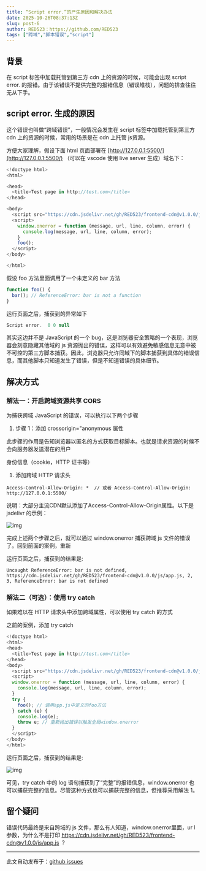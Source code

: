 ```yaml
---
title: “Script error.”的产生原因和解决办法
date: 2025-10-26T08:37:13Z
slug: post-6
author: RED523：https://github.com/RED523
tags: ["跨域","脚本错误","script"]
---
```


## 背景

在 script 标签中加载托管到第三方 cdn 上的资源的时候，可能会出现 script error. 的报错。由于该错误不提供完整的报错信息（错误堆栈），问题的排查往往无从下手。

## script error. 生成的原因

这个错误也叫做“跨域错误”，一般情况会发生在 script 标签中加载托管到第三方 cdn 上的资源的时候，常用的场景是在 cdn 上托管 js资源。

方便大家理解，假设下面 html 页面部署在 [http://127.0.0.1:5500/](http://127.0.0.1:5500/) （可以在 vscode 使用 live server 生成）域名下：

```javascript
<!doctype html>
<html>

<head>
  <title>Test page in http://test.com</title>
</head>

<body>
  <script src="https://cdn.jsdelivr.net/gh/RED523/frontend-cdn@v1.0.0/js/app.js"></script>
  <script>
    window.onerror = function (message, url, line, column, error) {
      console.log(message, url, line, column, error);
    }
    foo();
  </script>
</body>

</html>
```

假设 foo 方法里面调用了一个未定义的 bar 方法

```javascript
function foo() {
  bar(); // ReferenceError: bar is not a function
}
```

运行页面之后，捕获到的异常如下

```javascript
Script error.  0 0 null
```

其实这边并不是 JavaScript 的一个 bug，这是浏览器安全策略的一个表现，浏览器会刻意隐藏其他域的 js 资源抛出的错误，这样可以有效避免敏感信息无意中被不可控的第三方脚本捕获。因此，浏览器只允许同域下的脚本捕获到具体的错误信息，而其他脚本只知道发生了错误，但是不知道错误的具体细节。

## 解决方式

### 解法一：开启跨域资源共享 CORS

为捕获跨域 JavaScript 的错误，可以执行以下两个步骤

1. 步骤 1：添加 crossorigin="anonymous 属性

<script src="https://cdn.jsdelivr.net/gh/RED523/frontend-cdn@v1.0.0/js/app.js" crossorigin="anonymous"></script>

此步骤的作用是告知浏览器以匿名的方式获取目标脚本。也就是请求资源的时候不会向服务器发送潜在的用户

身份信息（cookie，HTTP 证书等）

1. 添加跨域 HTTP 请求头

```
Access-Control-Allow-Origin: *  // 或者 Access-Control-Allow-Origin: http://127.0.0.1:5500/
```

说明：大部分主流CDN默认添加了Access-Control-Allow-Origin属性。以下是 jsdelivr 的示例：

![img](https://cdn.jsdelivr.net/gh/RED523/frontend-cdn@main/images/image.png)

完成上述两个步骤之后，就可以通过 window.onerror 捕获跨域 js 文件的错误了。回到前面的案例，重新

运行页面之后，捕获到的结果是:

```
Uncaught ReferenceError: bar is not defined, https://cdn.jsdelivr.net/gh/RED523/frontend-cdn@v1.0.0/js/app.js, 2, 3, ReferenceError: bar is not defined
```

### 解法二（可选）：使用 try catch

如果难以在 HTTP 请求头中添加跨域属性，可以使用 try catch 的方式

之前的案例，添加 try catch

```javascript
<!doctype html>
<html>
<head>
  <title>Test page in http://test.com</title>
</head>
<body>
  <script src="https://cdn.jsdelivr.net/gh/RED523/frontend-cdn@v1.0.0/js/app.js"></script>
  <script>
  window.onerror = function (message, url, line, column, error) {
    console.log(message, url, line, column, error);
  }
  try {
    foo(); // 调用app.js中定义的foo方法
  } catch (e) {
    console.log(e);
    throw e; // 重新抛出错误以触发全局window.onerror
  }
  </script>
</body>
</html>
```

运行页面之后，捕获到的结果是:

![img](https://cdn.jsdelivr.net/gh/RED523/frontend-cdn@main/images/20251029175343034.png)

可见，try catch 中的 log 语句捕获到了“完整”的报错信息，window.onerror 也可以捕获完整的信息。尽管这种方式也可以捕获完整的信息，但推荐采用解法 1。



## 留个疑问

错误代码最终是来自跨域的 js 文件，那么有人知道，window.onerror里面，ur l参数，为什么不是打印  https://cdn.jsdelivr.net/gh/RED523/frontend-cdn@v1.0.0/js/app.js ？

---
此文自动发布于：<a href="https://github.com/RED523/ming-blog/issues/6" target="_blank">github issues</a>
